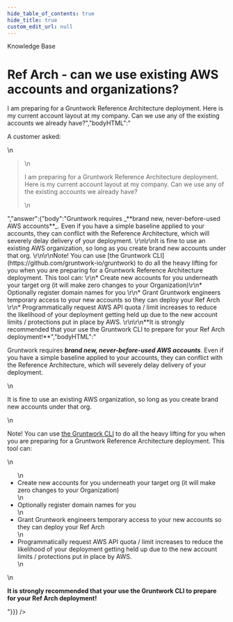```yaml
---
hide_table_of_contents: true
hide_title: true
custom_edit_url: null
---
```



<head>
  <link rel="canonical" href="https://github.com/gruntwork-io/knowledge-base/discussions/207" />
</head>

<CenterLayout>
<span className="searchCategory">Knowledge Base</span>
<h1>Ref Arch - can we use existing AWS accounts and organizations?</h1>
<GitHub discussion={{"id":"D_kwDOF8slf84AOzv4","number":207,"author":{"login":"zackproser"},"title":"Ref Arch - can we use existing AWS accounts and organizations?","body":"A customer asked: \r\n> I am preparing for a Gruntwork Reference Architecture deployment. Here is my current account layout at my company. Can we use any of the existing accounts we already have?","bodyHTML":"<p dir=\"auto\">A customer asked:</p>\n<blockquote>\n<p dir=\"auto\">I am preparing for a Gruntwork Reference Architecture deployment. Here is my current account layout at my company. Can we use any of the existing accounts we already have?</p>\n</blockquote>","answer":{"body":"Gruntwork requires _**brand new, never-before-used AWS accounts**_. Even if you have a simple baseline applied to your accounts, they can conflict with the Reference Architecture, which will severely delay delivery of your deployment. \r\n\r\nIt is fine to use an existing AWS organization, so long as you create brand new accounts under that org. \r\n\r\nNote! You can use [the Gruntwork CLI](https://github.com/gruntwork-io/gruntwork) to do all the heavy lifting for you when you are preparing for a Gruntwork Reference Architecture deployment. This tool can: \r\n* Create new accounts for you underneath your target org (it will make zero changes to your Organization)\r\n* Optionally register domain names for you \r\n* Grant Gruntwork engineers temporary access to your new accounts so they can deploy your Ref Arch \r\n* Programmatically request AWS API quota / limit increases to reduce the likelihood of your deployment getting held up due to the new account limits / protections put in place by AWS. \r\n\r\n**It is strongly recommended that your use the Gruntwork CLI to prepare for your Ref Arch deployment!**","bodyHTML":"<p dir=\"auto\">Gruntwork requires <em><strong>brand new, never-before-used AWS accounts</strong></em>. Even if you have a simple baseline applied to your accounts, they can conflict with the Reference Architecture, which will severely delay delivery of your deployment.</p>\n<p dir=\"auto\">It is fine to use an existing AWS organization, so long as you create brand new accounts under that org.</p>\n<p dir=\"auto\">Note! You can use <a href=\"https://github.com/gruntwork-io/gruntwork\">the Gruntwork CLI</a> to do all the heavy lifting for you when you are preparing for a Gruntwork Reference Architecture deployment. This tool can:</p>\n<ul dir=\"auto\">\n<li>Create new accounts for you underneath your target org (it will make zero changes to your Organization)</li>\n<li>Optionally register domain names for you</li>\n<li>Grant Gruntwork engineers temporary access to your new accounts so they can deploy your Ref Arch</li>\n<li>Programmatically request AWS API quota / limit increases to reduce the likelihood of your deployment getting held up due to the new account limits / protections put in place by AWS.</li>\n</ul>\n<p dir=\"auto\"><strong>It is strongly recommended that your use the Gruntwork CLI to prepare for your Ref Arch deployment!</strong></p>"}}} />

</CenterLayout>
  

<!-- ##DOCS-SOURCER-START
{
  "sourcePlugin": "github-discussions",
  "hash": "89b4a6eb89f80ee56bd28cf489772d42"
}
##DOCS-SOURCER-END -->
